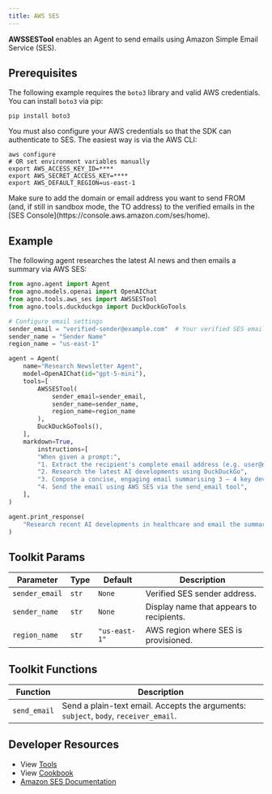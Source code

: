 ```yaml
---
title: AWS SES
---
```


**AWSSESTool** enables an Agent to send emails using Amazon Simple Email Service (SES).

## Prerequisites

The following example requires the `boto3` library and valid AWS credentials. You can install `boto3` via pip:

```shell
pip install boto3
```

You must also configure your AWS credentials so that the SDK can authenticate to SES. The easiest way is via the AWS CLI:

```shell
aws configure
# OR set environment variables manually
export AWS_ACCESS_KEY_ID=****
export AWS_SECRET_ACCESS_KEY=****
export AWS_DEFAULT_REGION=us-east-1
```

<Note>
  Make sure to add the domain or email address you want to send FROM (and, if
  still in sandbox mode, the TO address) to the verified emails in the [SES
  Console](https://console.aws.amazon.com/ses/home).
</Note>

## Example

The following agent researches the latest AI news and then emails a summary via AWS SES:

```python aws_ses_tools.py
from agno.agent import Agent
from agno.models.openai import OpenAIChat
from agno.tools.aws_ses import AWSSESTool
from agno.tools.duckduckgo import DuckDuckGoTools

# Configure email settings
sender_email = "verified-sender@example.com"  # Your verified SES email
sender_name = "Sender Name"
region_name = "us-east-1"

agent = Agent(
    name="Research Newsletter Agent",
    model=OpenAIChat(id="gpt-5-mini"),
    tools=[
        AWSSESTool(
            sender_email=sender_email,
            sender_name=sender_name,
            region_name=region_name
        ),
        DuckDuckGoTools(),
    ],
    markdown=True,
        instructions=[
        "When given a prompt:",
        "1. Extract the recipient's complete email address (e.g. user@domain.com)",
        "2. Research the latest AI developments using DuckDuckGo",
        "3. Compose a concise, engaging email summarising 3 – 4 key developments",
        "4. Send the email using AWS SES via the send_email tool",
    ],
)

agent.print_response(
    "Research recent AI developments in healthcare and email the summary to johndoe@example.com"
)
```

## Toolkit Params

| Parameter      | Type  | Default       | Description                              |
| -------------- | ----- | ------------- | ---------------------------------------- |
| `sender_email` | `str` | `None`        | Verified SES sender address.             |
| `sender_name`  | `str` | `None`        | Display name that appears to recipients. |
| `region_name`  | `str` | `"us-east-1"` | AWS region where SES is provisioned.     |

## Toolkit Functions

| Function     | Description                                                                          |
| ------------ | ------------------------------------------------------------------------------------ |
| `send_email` | Send a plain-text email. Accepts the arguments: `subject`, `body`, `receiver_email`. |

## Developer Resources

- View [Tools](https://github.com/agno-agi/agno/blob/main/libs/agno/agno/tools/aws_ses.py)
- View [Cookbook](https://github.com/agno-agi/agno/tree/v2.0/cookbook/tools/aws_ses_tools.py)
- [Amazon SES Documentation](https://docs.aws.amazon.com/ses/latest/dg/)
